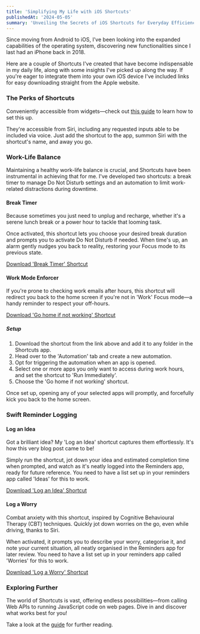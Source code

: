 ```yaml
---
title: 'Simplifying My Life with iOS Shortcuts'
publishedAt: '2024-05-05'
summary: 'Unveiling the Secrets of iOS Shortcuts for Everyday Efficiency'
---
```


Since moving from Android to iOS, I've been looking into the expanded capabilities of the operating system, discovering new functionalities since I last had an iPhone back in 2018.

Here are a couple of Shortcuts I've created that have become indispensable in my daily life, along with some insights I've picked up along the way. If you're eager to integrate them into your own iOS device I've included links for easy downloading straight from the Apple website.

### The Perks of Shortcuts

Conveniently accessible from widgets—check out [this guide](https://support.apple.com/en-gb/guide/shortcuts/apd029b36d05/ios) to learn how to set this up.

They're accessible from Siri, including any requested inputs able to be included via voice. Just add the shortcut to the app, summon Siri with the shortcut's name, and away you go.

### Work-Life Balance

Maintaining a healthy work-life balance is crucial, and Shortcuts have been instrumental in achieving that for me. I've developed two shortcuts: a break timer to manage Do Not Disturb settings and an automation to limit work-related distractions during downtime.

#### Break Timer

Because sometimes you just need to unplug and recharge, whether it's a serene lunch break or a power hour to tackle that looming task.

Once activated, this shortcut lets you choose your desired break duration and prompts you to activate Do Not Disturb if needed. When time's up, an alarm gently nudges you back to reality, restoring your Focus mode to its previous state.

[Download 'Break Timer' Shortcut](https://www.icloud.com/shortcuts/7baa29cbac2845f5b1634dadbe64880a)

#### Work Mode Enforcer

If you're prone to checking work emails after hours, this shortcut will redirect you back to the home screen if you're not in 'Work' Focus mode—a handy reminder to respect your off-hours.

[Download 'Go home if not working' Shortcut](https://www.icloud.com/shortcuts/c76ba87977d8425eac3e32c96eff4c0b)

##### Setup

1.  Download the shortcut from the link above and add it to any folder in the Shortcuts app.
2.  Head over to the 'Automation' tab and create a new automation.
3.  Opt for triggering the automation when an app is opened.
4.  Select one or more apps you only want to access during work hours, and set the shortcut to 'Run Immediately'.
5.  Choose the 'Go home if not working' shortcut.

Once set up, opening any of your selected apps will promptly, and forcefully kick you back to the home screen.

### Swift Reminder Logging

#### Log an Idea

Got a brilliant idea? My 'Log an Idea' shortcut captures them effortlessly. It's how this very blog post came to be!

Simply run the shortcut, jot down your idea and estimated completion time when prompted, and watch as it's neatly logged into the Reminders app, ready for future reference. You need to have a list set up in your reminders app called 'Ideas' for this to work.

[Download 'Log an Idea' Shortcut](https://www.icloud.com/shortcuts/29b0d8a0f98148dc87b292fd080f728b)

#### Log a Worry

Combat anxiety with this shortcut, inspired by Cognitive Behavioural Therapy (CBT) techniques. Quickly jot down worries on the go, even while driving, thanks to Siri.

When activated, it prompts you to describe your worry, categorise it, and note your current situation, all neatly organised in the Reminders app for later review. You need to have a list set up in your reminders app called 'Worries' for this to work.

[Download 'Log a Worry' Shortcut](https://www.icloud.com/shortcuts/dbf4af57c2f94a32989f709bf2a00834)

### Exploring Further

The world of Shortcuts is vast, offering endless possibilities—from calling Web APIs to running JavaScript code on web pages. Dive in and discover what works best for you!

Take a look at the [guide](https://support.apple.com/en-gb/guide/shortcuts/welcome/ios) for further reading.
